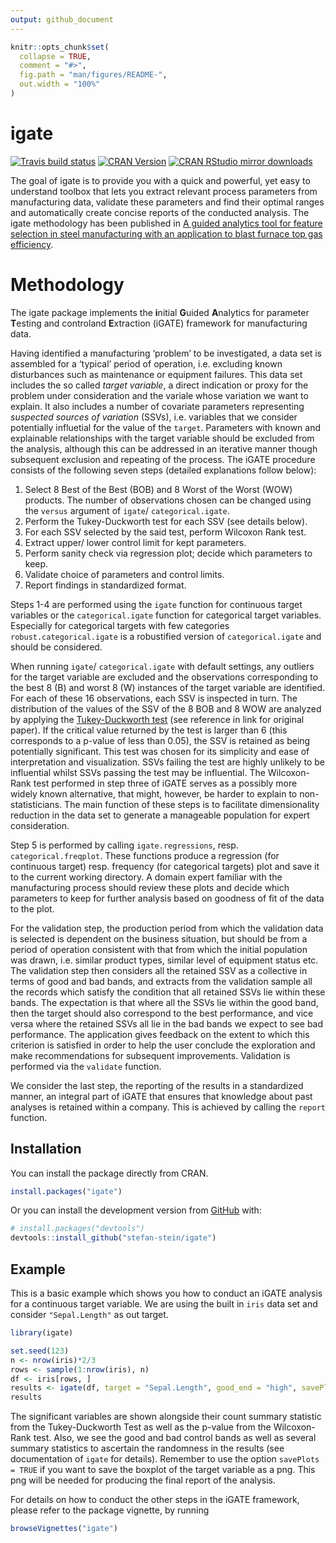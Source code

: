 ```yaml
---
output: github_document
---
```


<!-- README.md is generated from README.Rmd. Please edit that file -->

```r
knitr::opts_chunk$set(
  collapse = TRUE,
  comment = "#>",
  fig.path = "man/figures/README-",
  out.width = "100%"
)
```
# igate

<!-- badges: start -->
[![Travis build status](https://travis-ci.org/stefan-stein/igate.svg?branch=master)](https://travis-ci.org/stefan-stein/igate)
[![CRAN Version](https://www.r-pkg.org/badges/version/igate)](https://CRAN.R-project.org/package=igate)
[![CRAN RStudio mirror downloads](https://cranlogs.r-pkg.org/badges/grand-total/igate?color=blue)](https://r-pkg.org/pkg/igate)
<!-- badges: end -->



The goal of igate is to provide you with a quick and powerful, yet easy to understand toolbox that lets you extract relevant process parameters from manufacturing data, validate these parameters and find their optimal ranges and automatically create concise reports of the conducted analysis. The igate methodology has been published in [A guided analytics tool for feature selection in steel manufacturing with an application to blast furnace top gas efficiency](https://doi.org/10.1016/j.commatsci.2020.110053).

# Methodology

The igate package implements the **i**nitial **G**uided **A**nalytics for parameter **T**esting and controland **E**xtraction (iGATE) framework for manufacturing data.

Having identified a manufacturing ‘problem’ to be investigated, a data set is assembled for a ‘typical’ period of
operation, i.e. excluding known disturbances such as maintenance or equipment failures. This
data set includes the so called *target variable*, a direct indication or proxy for the problem under
consideration and the variale whose variation we want to explain. It also includes a number of covariate parameters representing *suspected sources of variation*
(SSVs), i.e. variables that we consider potentially influetial for the value of the `target`. Parameters with known and explainable relationships with the target variable should be
excluded from the analysis, although this can be addressed in an iterative manner though
subsequent exclusion and repeating of the process. The iGATE procedure consists of the following seven steps (detailed explanations follow below):

1. Select 8 Best of the Best (BOB) and 8 Worst of the Worst (WOW) products. The number of observations chosen can be changed using the `versus` argument of `igate`/ `categorical.igate`.
1. Perform the Tukey-Duckworth test for each SSV (see details below).
1. For each SSV selected by the said test, perform Wilcoxon Rank test.
1. Extract upper/ lower control limit for kept parameters.
1. Perform sanity check via regression plot; decide which parameters to keep.
1. Validate choice of parameters and control limits.
1. Report findings in standardized format.

Steps 1-4 are performed using the `igate` function for continuous target variables or the `categorical.igate` function for categorical target variables. Especially for categorical targets with few categories `robust.categorical.igate` is a robustified version of `categorical.igate` and should be considered.

When running `igate`/ `categorical.igate` with default settings, any outliers for the target variable are excluded and the observations corresponding to the best 8 (B) and worst 8 (W) instances of the target variable are identified. For each of
these 16 observations, each SSV is inspected in turn. The distribution of the values of the SSV of the 8 BOB and 8 WOW are analyzed by applying the [Tukey-Duckworth test](https://en.wikipedia.org/wiki/Tukey–Duckworth_test) (see reference in link for original paper). If the critical value returned by the test is larger than 6 (this corresponds to a p-value of less than 0.05), the SSV is retained as being potentially significant.
This test was chosen for its simplicity and ease of interpretation and visualization. SSVs failing the test are highly unlikely to be influential whilst SSVs
passing the test may be influential. The Wilcoxon-Rank test performed in step three of iGATE serves as a possibly more widely known alternative, that might, however, be harder to explain to non-statisticians. The main function of these steps is to facilitate dimensionality reduction in the data set to generate a manageable population for expert consideration.

Step 5 is performed by calling `igate.regressions`, resp. `categorical.freqplot`. These functions produce a regression (for continuous target) resp. frequency (for categorical targets) plot and save it to the current working directory. A domain expert familiar with the manufacturing process should review these plots and decide which parameters to keep for further analysis based on goodness of fit of the data to the plot.

For the validation step, the production period from which the validation data is selected is dependent on the business situation, but should be from a period of operation consistent with that from which the initial
population was drawn, i.e. similar product types, similar level of equipment status etc. The
validation step then considers all the retained SSV as a collective in terms of good and bad
bands, and extracts from the validation sample all the records which satisfy the condition that all
retained SSVs lie within these bands. The expectation is that where all the SSVs lie within the
good band, then the target should also correspond to the best performance, and vice versa
where the retained SSVs all lie in the bad bands we expect to see bad performance. The application gives feedback on the extent to
which this criterion is satisfied in order to help the user conclude the exploration and make
recommendations for subsequent improvements. Validation is performed via the `validate` function.

We consider the last step, the reporting of the results in a standardized manner, an integral part of iGATE that ensures that knowledge about past analyses is retained within a company. This is achieved by calling the `report` function.


## Installation

You can install the package directly from CRAN.
```r
install.packages("igate")
```


Or you can install the development version from [GitHub](https://github.com/) with:

``` r
# install.packages("devtools")
devtools::install_github("stefan-stein/igate")
```

## Example

This is a basic example which shows you how to conduct an iGATE analysis for a continuous target variable. We are using the built in `iris` data set and consider `"Sepal.Length"` as out target.

```r
library(igate)

set.seed(123)
n <- nrow(iris)*2/3
rows <- sample(1:nrow(iris), n)
df <- iris[rows, ]
results <- igate(df, target = "Sepal.Length", good_end = "high", savePlots = TRUE)
results
```

The significant variables are shown alongside their count summary statistic from the Tukey-Duckworth Test as well as the p-value from the Wilcoxon-Rank test. Also, we see the good and bad control bands as well as several summary statistics to ascertain the randomness in the results (see documentation of `igate` for details). Remember to use the option `savePlots = TRUE` if you want to save the boxplot of the target variable as a png. This png will be needed for producing the final report of the analysis.

For details on how to conduct the other steps in the iGATE framework, please refer to the package vignette, by running

```r
browseVignettes("igate")
```



